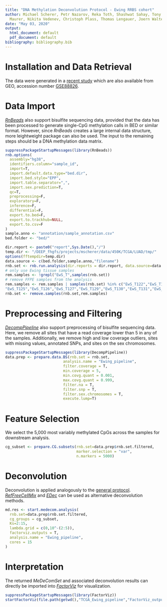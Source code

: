 ```yaml
---
title: "DNA Methylation Deconvolution Protocol - Ewing RRBS cohort"
author: Michael Scherer, Petr Nazarov, Reka Toth, Shashwat Sahay, Tony Kamoa, Valentin
  Maurer, Nikita Vedenev, Christoph Plass, Thomas Lengauer, Joern Walter, and Pavlo Lutsik
date: "May 03, 2020"
output:
  html_document: default
  pdf_document: default
bibliography: bibliography.bib
---
```


# Installation and Data Retrieval
The data were generated in a [recent study](https://www.nature.com/articles/nm.4273) which are also available from GEO, accession number [GSE88826](https://www.ncbi.nlm.nih.gov/geo/query/acc.cgi?acc=GSE88826).

# Data Import

[*RnBeads*](https://rnbeads.org) also support bisulfite sequencing data, provided that the data has been processed to generate single-CpG methylation calls in BED or similar format. However, since *RnBeads* creates a large internal data structure, more leightweight package can also be used. The input to the remaining steps should be a DNA methylation data matrix.

```r
suppressPackageStartupMessages(library(RnBeads))
rnb.options(
  assembly="hg38",
  identifiers.column="sample_id",
  import=T,
  import.default.data.type="bed.dir",
  import.bed.style="EPP",
  import.table.separator=",",
  import.sex.prediction=T,
  qc=T,
  preprocessing=F,
  exploratory=F,
  inference=F,
  differential=F,
  export.to.bed=F,
  export.to.trackhub=NULL,
  export.to.csv=F
)
sample.anno <- "annotation/sample_annotation.csv"
bed.folder <- "bed/"

dir.report <- paste0("report",Sys.Date(),"/")
temp.dir <- "/DEEP_fhgfs/projects/mscherer/data/450K/TCGA/LUAD/tmp/"
options(fftempdir=temp.dir)
data.source <- c(bed.folder,sample.anno,"filename")
rnb.set <- rnb.run.analysis(dir.reports = dir.report, data.source=data.source)
# only use Ewing tissue samples
rem.samples <- !grepl("EwS_T",samples(rnb.set))
# remove FFPE samples from the analysis
rem.samples <- rem.samples | samples(rnb.set) %in% c("EwS_T122","EwS_T123","EwS_T124",
"EwS_T125","EwS_T126","EwS_T127","EwS_T129","EwS_T130","EwS_T131","EwS_T132","EwS_T133")
rnb.set <- remove.samples(rnb.set,rem.samples)
```

# Preprocessing and Filtering
[*DecompPipeline*](https://github.com/CompEpigen/DecompPipeline) also support preprocessing of bisulfite sequencing data. Here, we remove all sites that have a read coverage lower than 5 in any of the samples. Additionally, we remove high and low coverage outliers, sites with missing values, annotated SNPs, and sites on the sex chromosomes.

```r
suppressPackageStartupMessages(library(DecompPipeline))
data.prep <- prepare.data.BS(rnb.set = rnb.set,
                          analysis.name = "Ewing_pipeline",
                          filter.coverage = T,
                          min.coverage = 5,
                          min.covg.quant = 0.001,
                          max.covg.quant = 0.999,
                          filter.na = T,
                          filter.snp = T,
                          filter.sex.chromosomes = T,
                          execute.lump=T)
```

# Feature Selection
We select the 5,000 most variably methylated CpGs across the samples for downstream analysis.

```r
cg_subset <- prepare.CG.subsets(rnb.set=data.prep$rnb.set.filtered,
                                marker.selection = "var",
                                n.markers = 5000)
```

# Deconvolution
Deconvolution is applied analogously to the [general protocol](protocol.html). [*RefFreeCellMix*](https://cran.r-project.org/web/packages/RefFreeEWAS/index.html) and [*EDec*](https://github.com/BRL-BCM/EDec) can be used as alternative deconvolution methods.

```r
md.res <- start.medecom.analysis(
  rnb.set=data.prep$rnb.set.filtered,
  cg_groups = cg_subset,
  Ks=2:15,
  lambda.grid = c(0,10^-(2:5)),
  factorviz.outputs = T,
  analysis.name = "Ewing_pipeline",
  cores = 15
)
```

# Interpretation
The returned *MeDeComSet* and associated deconvolution results can directly be imported into [*FactorViz*](https://github.com/CompEpigen/FactorViz) for visualization.
```r
suppressPackageStartupMessages(library(FactorViz))
startFactorViz(file.path(getwd(),"TCGA_Ewing_pipeline","FactorViz_outputs"))
```
